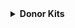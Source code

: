 <details>
<summary><b>Donor Kits</b></summary>
<div>

<details>
<summary><b>Blacksmith (Iron)</b></summary>
<div>

**Armor:**

- Chain chestplate
- Chain leggings
- Chain boots

**Items:**

- Diamond Pickaxe (sharpness 1, fire aspect 1)

**Potion Effects:**

- Permanent haste 1
- Permanent resistance 1
- Permanent fire resistance 1

</div>
</details>
<details>
<summary><b>Caveman (Gold)</b></summary>
<div>

**Armor:**

- Leather chestplate (protection 2)
- Leather leggings (protection 2)
- Leather boots (protection 1)

**Items:**

- Wood axe (sharpness 2)

**Special Ability:**

- 3 rage abilities
  - Grants temporary strength.

**Potion Effects:**

- Permanent resistance 1

</div>
</details>
<details>
<summary><b>Scout (Diamond)</b></summary>
<div>

**Armor:**

- Leather helmet (protection 3)
- Leather chestplate (protection 3)
- Leather leggings (protection 3)
- Chain boots (protection 3)

**Items:**

- Stone sword (fire aspect 1, sharpness 1)
- Bow (punch 1)

**Potion Effects:**

- Permanent speed 1

</div>
</details>
<details>
<summary><b>Alchemist (Emerald)</b></summary>
<div>

**Armor:**

- Leather helmet (protection 2)
- Leather chestplate (protection 2)
- Leather leggings (protection 2)
- Leather boots (protection 2)

**Items:**

- Stone sword

**Special Ability:**

- 3 brew potion abilities

</div>
</details>
<details>
<summary><b>Blademaster (Obsidian)</b></summary>
<div>

**Armor:**

- Diamond boots (protection 4)

**Items:**

- Diamond sword (sharpness 1)
- Fishing rod

**Potion Effects:**

- Permanent resistance 1

</div>
</details>
<details>
<summary><b>Reaper (Bedrock)</b></summary>
<div>

**Armor:**

- Leather helmet
- Leather chestplate
- Leather leggings
- Leather boots (protection 3)

**Items:**

- Diamond hoe (sharpness 3)
- Fishing rod

**Potion Effects:**

- Permanent absorption 1

</div>
</details>
<details>
<summary><b>Thug (Bedrock+)</b></summary>
<div>

**Armor:**

- Iron helmet
- Iron chestplate
- Iron leggings
- Iron boots

**Items:**

- Stick (sharpness 4, knockback 1)

**Special Ability:**

- 4 bolsters

</div>
</details>
</div>
</details>